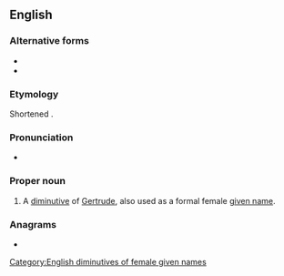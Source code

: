 ==English==

===Alternative forms===
* {{l|en|Trudi}}
* {{l|en|Trudie}}

===Etymology===
Shortened {{suffix|en|Gertrude|y}}.

===Pronunciation===
* {{a|GA}} {{IPA|/ˈtɹudi/|lang=en}}

===Proper noun===
{{en-proper noun}}

# A [[diminutive]] of [[Gertrude]], also used as a formal female [[given name]].

===Anagrams===
* {{anagrams|en|a=drtuy|durty|turdy}}

[[Category:English diminutives of female given names]]